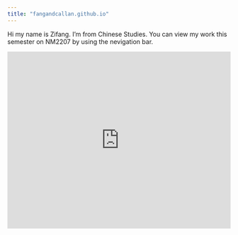 ```yaml
---
title: "fangandcallan.github.io"
---
```


Hi my name is Zifang. I'm from Chinese Studies. You can view my work this semester on NM2207 by using the nevigation bar.

```{=html}
<iframe height="400" width="100%" frameborder="no" src="https://fangandcallan.shinyapps.io/Eyes/"> </iframe>
```

